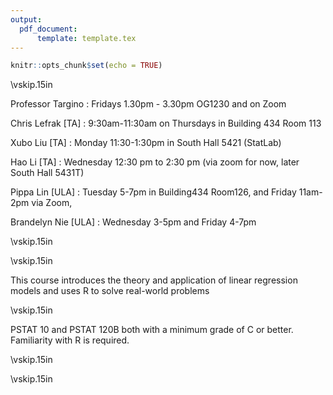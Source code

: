 ```yaml
---
output: 
  pdf_document:
      template: template.tex
---
```

```r
knitr::opts_chunk$set(echo = TRUE)
```


\begin{center}
{\Large \textsc{PSTAT 126: Regression Analysis}}
\end{center}
\begin{center}
Winter 2023
\end{center}

\begin{center}
\rule{6in}{0.4pt}
\begin{minipage}[t]{.75\textwidth}
\begin{tabular}{llcccll}
\textbf{Instructor:} & Rodrigo Targino & \\
\textbf{Office:} & Old Gym 1203 & \\
\textbf{Email:} &
                  \href{mailto:rodrigotargino@ucsb.edu}{rodrigotargino@ucsb.edu}
                                        & & & &  & 
\end{tabular}
\end{minipage}
\rule{6in}{0.4pt}
\end{center}
\vspace{.5cm}
\setlength{\unitlength}{1in}
\renewcommand{\arraystretch}{2}


\noindent\textbf{Course Pages:}
\begin{itemize}
\item Location: \href{https://goo.gl/maps/e1tvM7MZmZ1kFVX68}{PSYCH 1924}
\item Gauchospace: \href{https://gauchospace.ucsb.edu/courses/course/view.php?id=33131}{link}
\item Nectir: \href{https://app.nectir.io/invite/frdqQD}{link}. We ask that when you have a question about the class that might be relevant to other students, post it on Nectir instead of emailing us. That way, all the staff can be on the same page and everyone can benefit from the response.
\item JupyterHub: \href{https://pstat126.lsit.ucsb.edu/}{link}. All your work may be completed here.
\item GradeScope: \href{https://www.gradescope.com}{link}. Bi-weekly homework assignments are a required part of the course.
\item Use this \href{https://shorturl.at/fgrt8}{link} to sync new assignments and labs.
\begin{itemize}
\item {\color{red} Bookmark this link, you will use it a lot!}
\end{itemize}

\end{itemize}



\vskip.15in
\noindent\textbf{Office Hours:}

\noindent Professor Targino \url{rodrigotargino@ucsb.edu}: Fridays 1.30pm - 3.30pm OG1230 and on Zoom \url{https://fgv-br.zoom.us/j/95030256507} 

\noindent Chris	Lefrak [TA] \url{clefrak@ucsb.edu}: 9:30am-11:30am on Thursdays in Building 434 Room 113

\noindent Xubo Liu [TA] \url{xubo@ucsb.edu}: Monday 11:30-1:30pm in South Hall 5421 (StatLab)

\noindent Hao	Li [TA] \url{hao_li@ucsb.edu}: Wednesday 12:30 pm to 2:30 pm (via zoom for now, later South Hall 5431T) \url{https://ucsb.zoom.us/j/84693261625?pwd=aVlsVWt3dEhTWHFubDNkR3kwSFdndz09}

\noindent Pippa Lin [ULA] \url{haitaolin@ucsb.edu}: Tuesday 5-7pm in Building434 Room126, and Friday 11am-2pm via Zoom, \url{https://ucsb.zoom.us/j/89172292465}

\noindent Brandelyn Nie [ULA] \url{bhnie@ucsb.edu}: Wednesday 3-5pm and Friday 4-7pm \url{https://ucsb.zoom.us/j/4907241371}

\vskip.15in
\noindent\textbf{Course Texts} 

\begin{itemize}
\item \textbf{Required:} Faraway, J. J. (2005) \textit{Linear Models with R}
\item \textbf{R programming:} Grolemund and Wickham \textit{R for Data Science}, \url{https://r4ds.had.co.nz/index.html}
\item Optional: Weisberg, S. (2005) {\textit{Applied Linear Regression,} 3rd edition}
\end{itemize} 

\vskip.15in
\noindent\textbf{Objectives:} 

\vspace{1em}
This course introduces the theory and application of linear regression models and uses R to solve real-world problems

\vskip.15in
\noindent\textbf{Prerequisites:}

\vspace{1em}
PSTAT 10 and PSTAT 120B both with a minimum grade of C or better. Familiarity with R is required.

\vspace*{.15in}

\noindent \textbf{Tentative Course Topics:}
\begin{center}
\begin{minipage}{5in}
\begin{flushleft}
{\color{darkgreen}{\Rectangle}} ~ simple and multiple regression models\\
{\color{darkgreen}{\Rectangle}} ~ estimation\\
{\color{darkgreen}{\Rectangle}} ~ inference\\
{\color{darkgreen}{\Rectangle}} ~ prediction\\
{\color{darkgreen}{\Rectangle}} ~ regression diagnostics\\
{\color{darkgreen}{\Rectangle}} ~ model selection\\
{\color{darkgreen}{\Rectangle}} ~ shrinkage methods \\
{\color{darkgreen}{\Rectangle}} ~ analysis of variance \\
\end{flushleft}
\end{minipage}
\end{center}

<!-- \pagebreak -->

\vspace*{.15in}
\noindent\textbf{Grading Policy:}
\begin{itemize}
\item Homework (40\%).
  \begin{itemize}
    \item There will be approximately 4 homeworks, with roughly two weeks to complete
    \item Homework solutions must be done in RMarkdown and turned in on Gradescope.  Each homework assignment will be given as a template that you should work from.
    \item All code must be written to be reproducible in Rmarkdown
    \item All derivations can be done in any format of your choosing (latex, written by hand) but must be legible and \emph{must be incorporated into your final pdf}.
    \item All files must be zipped together and submitted to Gradescope
    \item Ask a TA \emph{early} if you have problems regarding submissions. 
    \item Homework not submitted online before the deadline will
  be considered late ($20\%$ of the grade deducted). 24 hours after the deadline
  homework will not be accepted and no credit will be awarded. Do not
  wait until the night before it is due to start working!
  \end{itemize}

\item Quizzes (20\%)
  \begin{itemize}
    \item Roughly every week
    \item Online, on gradescope
  \end{itemize}
\item Final exam (40\%)
\end{itemize}

\noindent{\textbf{Homeworks:}}

\begin{itemize}
\item  All files will be submitted electronically via Gradescope
\item  Submit a zip file containing:
  \begin{enumerate}
    \item R markdown code (.Rmd file, template provided)\\
    \item Any additional files as needed\\
    \item Generated PDF file
  \end{enumerate}
\end{itemize}
\vskip.15in
\newpage
<!-- \noindent\textbf{Important Dates:} -->
<!-- \begin{center} \begin{minipage}{3.8in} -->
<!--     \begin{flushleft} -->
<!-- Midterm \dotfill ~ October 27, 2022 (take home)\\ -->
<!-- Final Exam \dotfill ~ December 8, 2022 (take home)\\ -->
<!-- \end{flushleft} -->
<!-- \end{minipage} -->
<!-- \end{center} -->

\vskip.15in
\noindent\textbf{Course Policies:}  

\begin{itemize}
\item Learning Cooperatively
\begin{itemize}
\item We encourage you to discuss all of the course activities with your friends and classmates as you are working on them. 
\item You will definitely learn more in this class if you work with others than if you do not. Ask questions, answer questions, and share ideas liberally.
\end{itemize}
\item Academic Honesty
\begin{itemize} 
\item Cooperation has a limit. 
\item You should not share your code or answers directly with other students. 
\item Doing so doesn’t help them; it just sets them up for trouble on exams. 
\item Feel free to discuss the problems with others beforehand, but not the solutions.
\item Please complete your own work and keep it to yourself. 
\item Penalties for cheating are severe — they range from a zero grade for the assignment up to dismissal from the University, for a second offense.
\item Rather than copying someone else’s work, ask for help. You are not alone in this course! We are here to help you succeed. If you invest the time to learn the material and complete the projects, you won’t need to copy any answers.
\end{itemize}
\item Copyright of Course Materials
\begin{itemize}
\item The lectures and course materials, including PowerPoint presentations, tests, outlines, and similar materials, are protected by U.S. copyright law and by University policy. 
\item I am the exclusive owner of the copyright in those materials I create. You may take notes and make copies of course materials for your own use. 
\item You may also share those materials with another student who is enrolled in or auditing this course.
\item You may not reproduce, distribute or display (post/upload) lecture notes or recordings or course materials in any other way — whether or not a fee is charged — without my express prior written consent. You also may not allow others to do so.
\item If you do so, you may be subject to student conduct proceedings under the UC Santa Barbara Student Code of Conduct.
\item Similarly, you own the copyright in your original papers and exam essays. If I am interested in posting your answers or papers on the course web site, I will ask for your written permission.

\end{itemize}
\end{itemize}